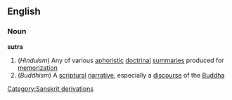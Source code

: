 ==English==
===Noun===
{{wikipedia}}
'''sutra'''
#(''Hinduism'') Any of various [[aphoristic]] [[doctrinal]] [[summaries]] produced for [[memorization]]
#(''Buddhism'') A [[scriptural]] [[narrative]], especially a  [[discourse]] of the [[Buddha]]
[[Category:Sanskrit derivations]]